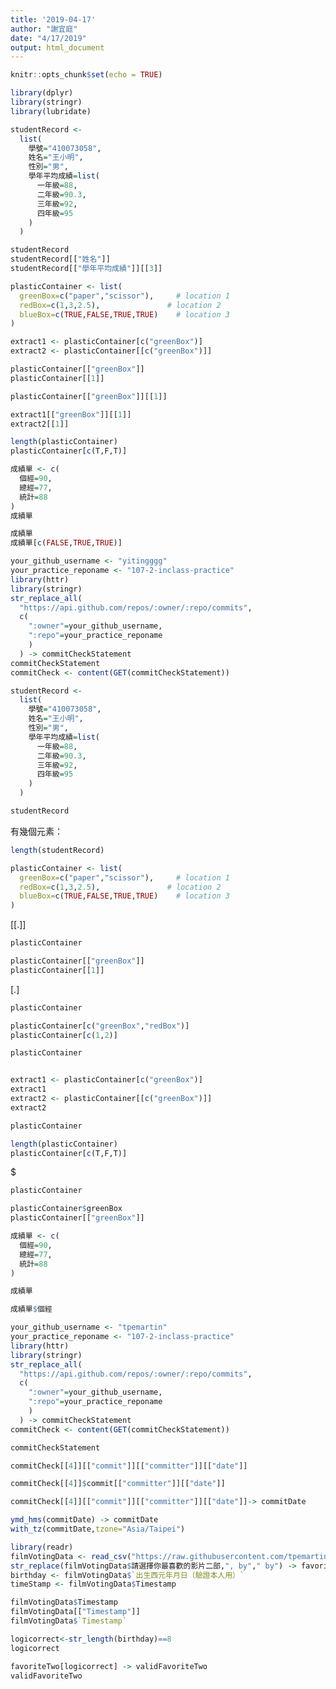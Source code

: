 ```yaml
---
title: '2019-04-17'
author: "謝宜庭"
date: "4/17/2019"
output: html_document
---
```


```r
knitr::opts_chunk$set(echo = TRUE)
```

```r
library(dplyr)
library(stringr)
library(lubridate)
```
```r
studentRecord <-
  list(
    學號="410073058",
    姓名="王小明",
    性別="男",
    學年平均成績=list(
      一年級=88,
      二年級=90.3,
      三年級=92,
      四年級=95
    )
  )

studentRecord
studentRecord[["姓名"]]
studentRecord[["學年平均成績"]][[3]]

```



```r
plasticContainer <- list(
  greenBox=c("paper","scissor"),     # location 1
  redBox=c(1,3,2.5),               # location 2
  blueBox=c(TRUE,FALSE,TRUE,TRUE)    # location 3
)
```
```r
extract1 <- plasticContainer[c("greenBox")]
extract2 <- plasticContainer[[c("greenBox")]]
```

```r
plasticContainer[["greenBox"]] 
plasticContainer[[1]]
```
```r
plasticContainer[["greenBox"]][[1]]
```

```r
extract1[["greenBox"]][[1]]
extract2[[1]]

```

```r
length(plasticContainer)
plasticContainer[c(T,F,T)]
```
```r
成績單 <- c(
  個經=90,
  總經=77,
  統計=88
)
成績單
```

```r
成績單
成績單[c(FALSE,TRUE,TRUE)]
```
```r
your_github_username <- "yitingggg"
your_practice_reponame <- "107-2-inclass-practice"
library(httr)
library(stringr)
str_replace_all(
  "https://api.github.com/repos/:owner/:repo/commits",
  c(
    ":owner"=your_github_username,
    ":repo"=your_practice_reponame
    )
  ) -> commitCheckStatement
commitCheckStatement
commitCheck <- content(GET(commitCheckStatement))
```

```r
studentRecord <-
  list(
    學號="410073058",
    姓名="王小明",
    性別="男",
    學年平均成績=list(
      一年級=88,
      二年級=90.3,
      三年級=92,
      四年級=95
    )
  )

studentRecord
```

有幾個元素： 
```r
length(studentRecord)
```


```r
plasticContainer <- list(
  greenBox=c("paper","scissor"),     # location 1
  redBox=c(1,3,2.5),               # location 2
  blueBox=c(TRUE,FALSE,TRUE,TRUE)    # location 3
)
```

[[.]]
```r
plasticContainer

plasticContainer[["greenBox"]] 
plasticContainer[[1]]
```

[.]
```r
plasticContainer

plasticContainer[c("greenBox","redBox")] 
plasticContainer[c(1,2)]
```


```r
plasticContainer


extract1 <- plasticContainer[c("greenBox")]
extract1
extract2 <- plasticContainer[[c("greenBox")]]
extract2
```


```r
plasticContainer

length(plasticContainer)
plasticContainer[c(T,F,T)]
```

$
```r
plasticContainer

plasticContainer$greenBox
plasticContainer[["greenBox"]]
```


```r
成績單 <- c(
  個經=90,
  總經=77,
  統計=88
)

成績單

```

```r
成績單$個經
```

```r
your_github_username <- "tpemartin"
your_practice_reponame <- "107-2-inclass-practice"
library(httr)
library(stringr)
str_replace_all(
  "https://api.github.com/repos/:owner/:repo/commits",
  c(
    ":owner"=your_github_username,
    ":repo"=your_practice_reponame
    )
  ) -> commitCheckStatement
commitCheck <- content(GET(commitCheckStatement))
```

```r
commitCheckStatement
```

```r
commitCheck[[4]][["commit"]][["committer"]][["date"]]
```

```r
commitCheck[[4]]$commit[["committer"]][["date"]]
```

```r
commitCheck[[4]][["commit"]][["committer"]][["date"]]-> commitDate
```

```r
ymd_hms(commitDate) -> commitDate
with_tz(commitDate,tzone="Asia/Taipei")
```

```r
library(readr)
filmVotingData <- read_csv("https://raw.githubusercontent.com/tpemartin/github-data/master/podcastcompetition3.csv")
str_replace(filmVotingData$請選擇你最喜歡的影片二部,", by"," by") -> favoriteTwo
birthday <- filmVotingData$`出生西元年月日（驗證本人用）`
timeStamp <- filmVotingData$Timestamp
```


```r
filmVotingData$Timestamp
filmVotingData[["Timestamp"]]
filmVotingData$`Timestamp`
```

```r
logicorrect<-str_length(birthday)==8
logicorrect
```


```r
favoriteTwo[logicorrect] -> validFavoriteTwo
validFavoriteTwo
```

